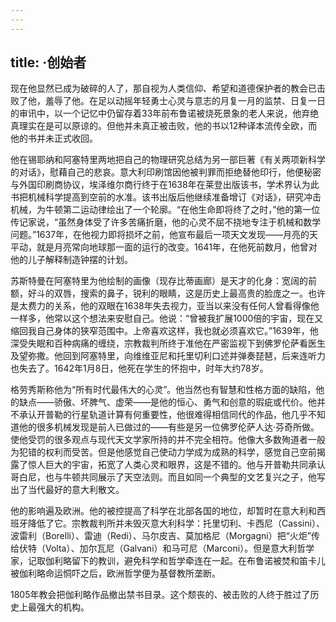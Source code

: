 ```yaml
---
---
---
```

title: ·创始者
---




现在他显然已成为破碎的人了，那自视为人类信仰、希望和道德保护者的教会已击败了他，羞辱了他。在足以动摇年轻勇士心灵与意志的月复一月的监禁、日复一日的审讯中，以一个记忆中仍留存着33年前布鲁诺被烧死景象的老人来说，他弃绝真理实在是可以原谅的。但他并未真正被击败，他的书以12种译本流传全欧，而他的书并未正式收回。

他在锡耶纳和阿塞特里两地把自己的物理研究总结为另一部巨著《有关两项新科学的对话》，慰藉自己的悲哀。意大利印刷馆因他被判罪而拒绝替他印行，他便秘密与外国印刷商协议，埃泽维尔商行终于在1638年在莱登出版该书，学术界认为此书把机械科学提高到空前的水准。该书出版后他继续准备增订《对话》，研究冲击机械，为牛顿第二运动律绘出了一个轮廓。“在他生命即将终了之时，”他的第一位传记家说，“虽然身体受了许多苦痛折磨，他的心灵不屈不挠地专注于机械和数学问题。”1637年，在他视力即将损坏之前，他宣布最后一项天文发现——月亮的天平动，就是月亮常向地球那一面的运行的改变。1641年，在他死前数月，他曾对他的儿子解释制造钟摆的计划。

苏斯特曼在阿塞特里为他绘制的画像（现存比蒂画廊）是天才的化身：宽阔的前额，好斗的双唇，搜索的鼻子，锐利的眼睛，这是历史上最高贵的脸庞之一。也许是太费力的关系，他的双眼在1638年失去视力，亚当以来没有任何人曾看得像他一样多，他常以这个想法来安慰自己。他说：“曾被我扩展1000倍的宇宙，现在又缩回我自己身体的狭窄范围中。上帝喜欢这样，我也就必须喜欢它。”1639年，他深受失眠和百种病痛的缠绕，宗教裁判所终于准他在严密监视下到佛罗伦萨看医生及望弥撒。他回到阿塞特里，向维维亚尼和托里切利口述并弹奏琵琶，后来连听力也失去了。1642年1月8日，他死在学生的怀抱中，时年大约78岁。

格劳秀斯称他为“所有时代最伟大的心灵”。他当然也有智慧和性格方面的缺陷，他的缺点——骄傲、坏脾气、虚荣——是他的恒心、勇气和创意的瑕疵或代价。他并不承认开普勒的行星轨道计算有何重要性，他很难得相信同代的作品，他几乎不知道他的很多机械发现是前人已做过的——有些是另一位佛罗伦萨人达·芬奇所做。使他受罚的很多观点与现代天文学家所持的并不完全相符。他像大多数殉道者一般为犯错的权利而受苦。但是他感觉自己使动力学成为成熟的科学，感觉自己空前揭露了惊人巨大的宇宙，拓宽了人类心灵和眼界，这是不错的。他与开普勒共同承认哥白尼，也与牛顿共同展示了天空法则。而且如同一个典型的文艺复兴之子，他写出了当代最好的意大利散文。

他的影响遍及欧洲。他的被控提高了科学在北部各国的地位，却暂时在意大利和西班牙降低了它。宗教裁判所并未毁灭意大利科学：托里切利、卡西尼（Cassini）、波雷利（Borelli）、雷迪（Redi）、马尔皮吉、莫加格尼（Morgagni）把“火炬”传给伏特（Volta）、加尔瓦尼（Galvani）和马可尼（Marconi）。但是意大利哲学家，记取伽利略留下的教训，避免科学和哲学牵连在一起。在布鲁诺被焚和笛卡儿被伽利略命运恫吓之后，欧洲哲学便为基督教所垄断。

1805年教会把伽利略作品撤出禁书目录。这个颓丧的、被击败的人终于胜过了历史上最强大的机构。